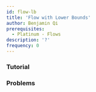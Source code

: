 ```yaml
---
id: flow-lb
title: 'Flow with Lower Bounds'
author: Benjamin Qi
prerequisites:
  - Platinum - Flows
description: '?'
frequency: 0
---
```


<Problems problems="hungry" />

### Tutorial

<Resources>
	<Resource
		source="CMU"
		title="Flow Extensions"
		url="https://www.cs.cmu.edu/~ckingsf/bioinfo-lectures/flowext.pdf"
	></Resource>
</Resources>

### Problems

<Problems problems="lower" />
